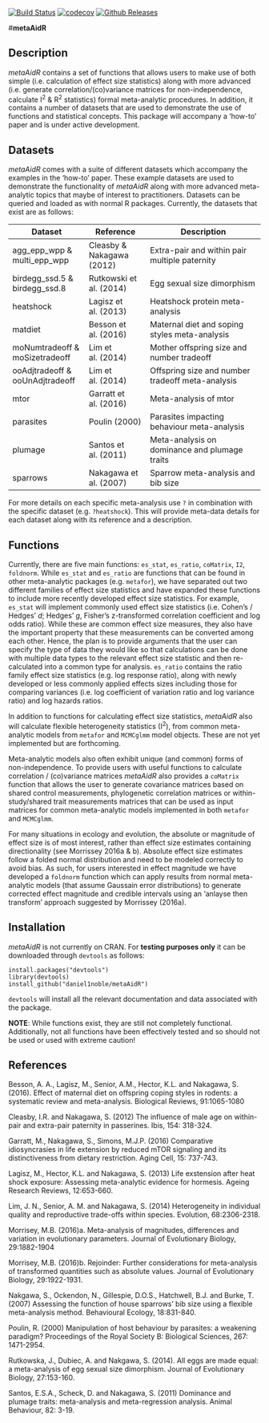 [![Build Status](https://travis-ci.org/daniel1noble/metaAidR.svg?branch=master)](https://travis-ci.org/daniel1noble/metaAidR) [![codecov](https://codecov.io/gh/daniel1noble/metaAidR/branch/master/graph/badge.svg)](https://codecov.io/gh/daniel1noble/metaAidR) [![Github Releases](https://img.shields.io/github/downloads/atom/atom/latest/total.svg)](https://github.com/daniel1noble/metaAidR)

#**metaAidR**

## **Description**

*metaAidR* contains a set of functions that allows users to make use of both simple (i.e. calculation of effect size statistics) along with more advanced (i.e. generate correlation/(co)variance matrices for non-independence, calculate I<sup>2</sup> & R<sup>2</sup> statistics) formal meta-analytic procedures. In addition, it contains a number of datasets that are used to demonstrate the use of functions and statistical concepts. This package will accompany a 'how-to' paper and is under active development. 

## **Datasets**

*metaAidR* comes with a suite of different datasets which accompany the examples in the 'how-to' paper. These example datasets are used to demonstrate the functionality of *metaAidR* along with more advanced meta-analytic topics that maybe of interest to practitioners. Datasets can be queried and loaded as with normal R packages. Currently, the datasets that exist are as follows:

| Dataset                         | Reference                 | Description                                      |
|---------------------------------|---------------------------|--------------------------------------------------|
| agg_epp_wpp & multi_epp_wpp     | Cleasby & Nakagawa (2012) | Extra-pair and within pair multiple paternity    |
| birdegg_ssd.5 & birdegg_ssd.8   | Rutkowski et al. (2014)   | Egg sexual size dimorphism                       |
| heatshock                       | Lagisz et al. (2013)      | Heatshock protein meta-analysis                  |
| matdiet                         | Besson et al. (2016)      | Maternal diet and soping styles meta-analysis    |
| moNumtradeoff & moSizetradeoff  | Lim et al. (2014)         | Mother offspring size and number tradeoff        |
| ooAdjtradeoff & ooUnAdjtradeoff | Lim et al. (2014)         | Offspring size and number tradeoff meta-analysis |
| mtor                            | Garratt et al. (2016)     | Meta-analysis of mtor                            |
| parasites                       | Poulin (2000)             | Parasites impacting behaviour meta-analysis      |
| plumage                         | Santos et al. (2011)      | Meta-analysis on dominance and plumage traits                                                 |
| sparrows                        | Nakagawa et al. (2007)    | Sparrow meta-analysis and bib size               |

For more details on each specific meta-analysis use `?` in combination with the specific dataset (e.g. `?heatshock`). This will provide meta-data details for each dataset along with its reference and a description.

## **Functions**

Currently, there are five main functions: `es_stat`, `es_ratio`, `coMatrix`, `I2`, `foldnorm`. While `es_stat` and `es_ratio` are functions that can be found in other meta-analytic packages (e.g. `metafor`), we have separated out two different families of effect size statistics and have expanded these functions to include more recently developed effect size statistics. For example, `es_stat` will implement commonly used effect size statistics (i.e. Cohen's / Hedges' *d*; Hedges' *g*, Fisher's z-transformed correlation coefficient and log odds ratio). While these are common effect size measures, they also have the important property that these measurements can be converted among each other. Hence, the plan is to provide arguments that the user can specify the type of data they would like so that calculations can be done with multiple data types to the relevant effect size statistic and then re-calculated into a common type for analysis.  `es_ratio` contains the ratio family effect size statistics (e.g. log response ratio), along with newly developed or less commonly applied effects sizes including those for comparing variances (i.e. log coefficient of variation ratio and log variance ratio) and log hazards ratios. 

In addition to functions for calculating effect size statistics, *metaAidR* also will calculate flexible heterogeneity statistics (I<sup>2</sup>), from common meta-analytic models from `metafor` and `MCMCglmm` model objects. These are not yet implemented but are forthcoming. 

Meta-analytic models also often exhibit unique (and common) forms of non-independence. To provide users with useful functions to calculate correlation / (co)variance matrices *metaAidR* also provides a `coMatrix` function that allows the user to generate covariance matrices based on shared control measurements, phylogenetic correlation matrices or within-study/shared trait measurements matrices that can be used as input matrices for common meta-analytic models implemented in both `metafor` and `MCMCglmm`. 

For many situations in ecology and evolution, the absolute or magnitude of effect size is of most interest, rather than effect size estimates containing directionality (see Morrissey 2016a & b). Absolute effect size estimates follow a folded normal distribution and need to be modeled correctly to avoid bias. As such, for users interested in effect magnitude we have developed a `foldnorm` function which can apply results from normal meta-analytic models (that assume Gaussain error distributions) to generate corrected effect magnitude and credible intervals using an 'anlayse then transform' approach suggested by Morrissey (2016a).

## **Installation**

*metaAidR* is not currently on CRAN. For **testing purposes only** it can be downloaded through `devtools` as follows:

```
install.packages("devtools")
library(devtools)
install_github("daniel1noble/metaAidR")
```
`devtools` will install all the relevant documentation and data associated with the package. 

**NOTE**: While functions exist, they are still not completely functional. Additionally, not all functions have been effectively tested and so should not be used or used with extreme caution!

## **References**

Besson, A. A., Lagisz, M., Senior, A.M., Hector, K.L. and Nakagawa, S. (2016). Effect of maternal diet on offspring coping styles in rodents: a systematic review and meta-analysis. Biological Reviews, 91:1065-1080

Cleasby, I.R. and Nakagawa, S. (2012) The influence of male age on within-pair and extra-pair paternity in passerines. Ibis, 154: 318-324.

Garratt, M., Nakagawa, S., Simons, M.J.P. (2016) Comparative idiosyncrasies in life extension by reduced mTOR signaling and its distinctiveness from dietary restriction. Aging Cell, 15: 737-743.

Lagisz, M., Hector, K.L. and Nakagawa, S. (2013) Life exstension after heat shock exposure: Assessing meta-analytic evidence for hormesis. Ageing Research Reviews, 12:653-660.

Lim, J. N., Senior, A. M. and Nakagawa, S. (2014) Heterogeneity in individual quality and reproductive trade-offs within species. Evolution, 68:2306-2318.

Morrisey, M.B. (2016)a. Meta-analysis of magnitudes, differences and variation in evolutionary parameters. Journal of Evolutionary Biology, 29:1882-1904

Morrisey, M.B. (2016)b. Rejoinder: Further considerations for meta-analysis of transformed quantities such as absolute values. Journal of Evolutionary Biology, 29:1922-1931.

Nakgawa, S., Ockendon, N., Gillespie, D.O.S., Hatchwell, B.J. and Burke, T. (2007) Assessing the function of house sparrows' bib size using a flexible meta-analysis method. Behavioural Ecology, 18:831-840.

Poulin, R. (2000) Manipulation of host behaviour by parasites: a weakening paradigm? Proceedings of the Royal Society B: Biological Sciences, 267: 1471-2954.

Rutkowska, J., Dubiec, A. and Nakgawa, S. (2014). All eggs are made equal: a meta-analysis of egg sexual size dimorphism. Journal of Evolutionary Biology, 27:153-160.

Santos, E.S.A., Scheck, D. and Nakagawa, S. (2011) Dominance and plumage traits: meta-analysis and meta-regression analysis. Animal Behaviour, 82: 3-19.
